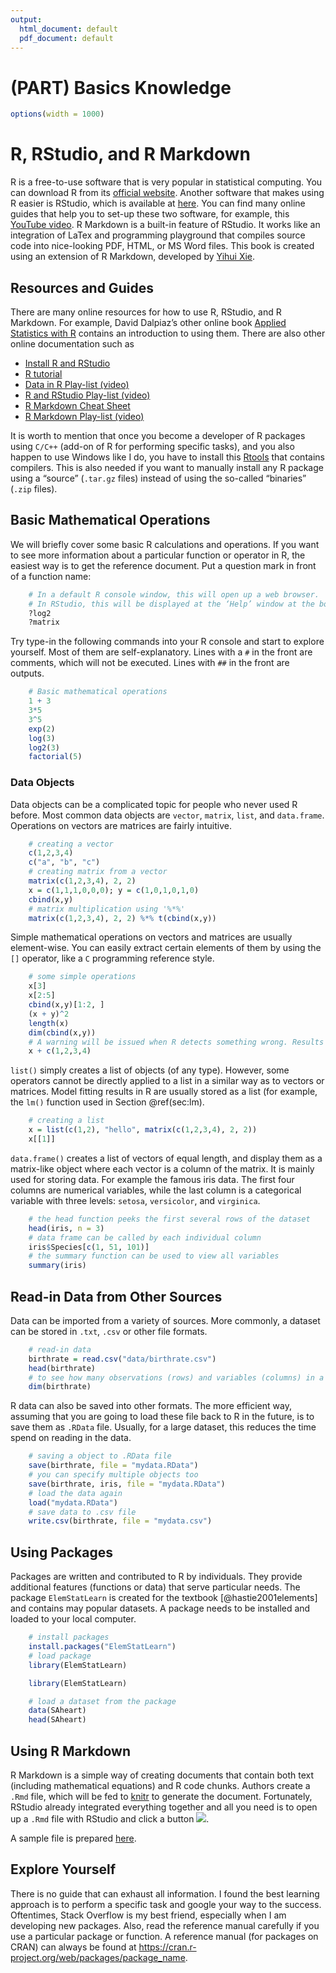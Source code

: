 ```yaml
---
output:
  html_document: default
  pdf_document: default
---
```

# (PART) Basics Knowledge {-}

```r
options(width = 1000)
```

# R, RStudio, and R Markdown

R is a free-to-use software that is very popular in statistical computing. You can download R from its [official website](https://www.r-project.org/). Another software that makes using R easier is RStudio, which is available at [here](https://www.rstudio.com/). You can find many online guides that help you to set-up these two software, for example, this [\color{blue} YouTube video](https://www.youtube.com/watch?v=cX532N_XLIs&t=19s/). R Markdown is a built-in feature of RStudio. It works like an integration of LaTex and programming playground that compiles source code into nice-looking PDF, HTML, or MS Word files. This book is created using an extension of R Markdown, developed by [Yihui Xie](https://bookdown.org/yihui/bookdown/). 

## Resources and Guides

There are many online resources for how to use R, RStudio, and R Markdown. For example, David Dalpiaz's other online book [Applied Statistics with R](http://daviddalpiaz.github.io/appliedstats/) contains an introduction to using them. There are also other online documentation such as 

* [Install R and RStudio](https://www.youtube.com/watch?v=cX532N_XLIs&t=19s/)
* [R tutorial](http://www.r-tutor.com/r-introduction)
* [Data in R Play-list (video)](https://www.youtube.com/playlist?list=PLBgxzZMu3GpPojVSoriMTWQCUno_3hjNi)
* [R and RStudio Play-list (video)](https://www.youtube.com/playlist?list=PLBgxzZMu3GpMjYhX7jLm5B9gEV7AOOJ5w)
* [R Markdown Cheat Sheet](https://www.rstudio.com/wp-content/uploads/2015/02/rmarkdown-cheatsheet.pdf)
* [R Markdown Play-list (video)](https://www.youtube.com/playlist?list=PLBgxzZMu3GpNgd07DwmS-2odHtMO6MWGH)

It is worth to mention that once you become a developer of R packages using `C/C++` (add-on of R for performing specific tasks), and you also happen to use Windows like I do, you have to install this [Rtools](https://cran.r-project.org/bin/windows/Rtools/) that contains compilers. This is also needed if you want to manually install any R package using a "source" (`.tar.gz` files) instead of using the so-called "binaries" (`.zip` files). 

## Basic Mathematical Operations

We will briefly cover some basic R calculations and operations. If you want to see more information about a particular function or operator in R, the easiest way is to get the reference document. Put a question mark in front of a function name:

```r
    # In a default R console window, this will open up a web browser.
    # In RStudio, this will be displayed at the ‘Help’ window at the bottom-right penal. 
    ?log2
    ?matrix
```

Try type-in the following commands into your R console and start to explore yourself. Most of them are self-explanatory. Lines with a `#` in the front are comments, which will not be executed. Lines with `##` in the front are outputs. 

```r
    # Basic mathematical operations
    1 + 3
    3*5
    3^5
    exp(2)
    log(3)
    log2(3)
    factorial(5)
```

### Data Objects

Data objects can be a complicated topic for people who never used R before. Most common data objects are `vector`, `matrix`, `list`, and `data.frame`. Operations on vectors are matrices are fairly intuitive.

```r
    # creating a vector
    c(1,2,3,4)
    c("a", "b", "c")
    # creating matrix from a vector
    matrix(c(1,2,3,4), 2, 2)
    x = c(1,1,1,0,0,0); y = c(1,0,1,0,1,0)
    cbind(x,y)
    # matrix multiplication using '%*%'
    matrix(c(1,2,3,4), 2, 2) %*% t(cbind(x,y))
```  

Simple mathematical operations on vectors and matrices are usually element-wise. You can easily extract certain elements of them by using the `[]` operator, like a `C` programming reference style. 

```r
    # some simple operations 
    x[3]
    x[2:5]
    cbind(x,y)[1:2, ]
    (x + y)^2
    length(x)
    dim(cbind(x,y))
    # A warning will be issued when R detects something wrong. Results may still be produced.
    x + c(1,2,3,4)
```

`list()` simply creates a list of objects (of any type). However, some operators cannot be directly applied to a list in a similar way as to vectors or matrices. Model fitting results in R are usually stored as a list (for example, the `lm()` function used in Section \@ref(sec:lm).

```r
    # creating a list
    x = list(c(1,2), "hello", matrix(c(1,2,3,4), 2, 2))
    x[[1]]
```

`data.frame()` creates a list of vectors of equal length, and display them as a matrix-like object where each vector is a column of the matrix. It is mainly used for storing data. For example the famous iris data. The first four columns are numerical variables, while the last column is a categorical variable with three levels: `setosa`, `versicolor`, and `virginica`.

```r
    # the head function peeks the first several rows of the dataset 
    head(iris, n = 3)
    # data frame can be called by each individual column
    iris$Species[c(1, 51, 101)]
    # the summary function can be used to view all variables
    summary(iris)
```

## Read-in Data from Other Sources

Data can be imported from a variety of sources. More commonly, a dataset can be stored in `.txt`, `.csv` or other file formats. 
```r
    # read-in data
    birthrate = read.csv("data/birthrate.csv")
    head(birthrate)
    # to see how many observations (rows) and variables (columns) in a dataset
    dim(birthrate)
```

R data can also be saved into other formats. The more efficient way, assuming that you are going to load these file back to R in the future, is to save them as `.RData` file. Usually, for a large dataset, this reduces the time spend on reading in the data. 
```r
    # saving a object to .RData file
    save(birthrate, file = "mydata.RData")
    # you can specify multiple objects too
    save(birthrate, iris, file = "mydata.RData")
    # load the data again
    load("mydata.RData")
    # save data to .csv file
    write.csv(birthrate, file = "mydata.csv")
```

## Using Packages

Packages are written and contributed to R by individuals. They provide additional features (functions or data) that serve particular needs. The package `ElemStatLearn` is created for the textbook [@hastie2001elements] and contains may popular datasets. A package needs to be installed and loaded to your local computer. 

```r
    # install packages
    install.packages("ElemStatLearn")
    # load package
    library(ElemStatLearn)
```

```r
    library(ElemStatLearn)
```

```r
    # load a dataset from the package 
    data(SAheart)
    head(SAheart)
```

## Using R Markdown

R Markdown is a simple way of creating documents that contain both text (including mathematical equations) and R code chunks. Authors create a `.Rmd` file, which will be fed to [knitr](https://yihui.name/knitr/) to generate the document. Fortunately, RStudio already integrated everything together and all you need is to open up a `.Rmd` file with RStudio and click a button ![](images/knit.png). 

A sample file is prepared [here](tutorial/sample.Rmd). 

## Explore Yourself

There is no guide that can exhaust all information. I found the best learning approach is to perform a specific task and google your way to the success. Oftentimes, Stack Overflow is my best friend, especially when I am developing new packages. Also, read the reference manual carefully if you use a particular package or function. A reference manual (for packages on CRAN) can always be found at [https://cran.r-project.org/web/packages/package_name](https://cran.r-project.org/web/packages/package_name). 